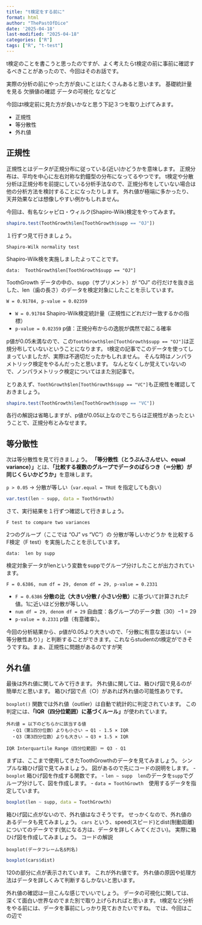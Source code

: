 ```yaml
---
title: "t検定をする前に"
format: html
author: "ThePastOfDice"
date: '2025-04-18'
last-modified: "2025-04-18"
categories: ["R"]
tags: ["R", "t-test"]
---
```


t検定のことを書こうと思ったのですが、よく考えたらt検定の前に事前に確認するべきことがあったので、今回はそのお話です。

実際の分析の前にやった方が良いことはたくさんあると思います。
基礎統計量を見る
欠損値の確認
データの可視化
などなど

今回はt検定前に見た方が良いかなと思う下記３つを取り上げてみます。

- 正規性
- 等分散性
- 外れ値

## 正規性

正規性とはデータが正規分布に従っている(近い)かどうかを意味します。
正規分布は、平均を中心に左右対称な釣鐘型の分布になってるやつです。
t検定や分散分析は正規分布を前提にしている分析手法なので、正規分布をしていない場合は他の分析方法を検討することになったりします。
外れ値が極端に多かったり、天井効果などは想像しやすい例かもしれません。

今回は、有名なシャピロ・ウィルク(Shapiro-Wilk)検定をやってみます。

```r
shapiro.test(ToothGrowth$len[ToothGrowth$supp == "OJ"])
```

１行ずつ見て行きましょう。

```
Shapiro-Wilk normality test
```
Shapiro-Wilk検を実施しましたよってことです。

```
data:  ToothGrowth$len[ToothGrowth$supp == "OJ"]
```
ToothGrowth データの中の、supp（サプリメント）が "OJ" の行だけを抜き出した、len（歯の長さ）のデータを検定対象にしたことを示しています。

```
W = 0.91784, p-value = 0.02359
```
- `W = 0.91784`	Shapiro-Wilk検定統計量（正規性にどれだけ一致するかの指標）
- `p-value = 0.02359`	p値：正規分布からの逸脱が偶然で起こる確率

p値が0.05未満なので、この`ToothGrowth$len[ToothGrowth$supp == "OJ"]`は正規分布していないということになります。
t検定の記事でこのデータを使ってしまっていましたが、実際は不適切だったかもしれません。
そんな時はノンパラメトリック検定をやるんだったと思います。
なんとなくしか覚えていないので、ノンパラメトリック検定についてはまた別記事で。

とりあえず、`ToothGrowth$len[ToothGrowth$supp == "VC"]`も正規性を確認しておきましょう。

```r
shapiro.test(ToothGrowth$len[ToothGrowth$supp == "VC"])
```

各行の解説は省略しますが、p値が0.05以上なのでこちらは正規性があったということで、正規分布とみなせます。

## 等分散性

次は等分散性を見て行きましょう。
**「等分散性（とうぶんさんせい、equal variance）」**とは、**「比較する複数のグループでデータのばらつき（＝分散）が同じくらいかどうか」**を意味します。

`p > 0.05` → 分散が等しい（`var.equal = TRUE` を指定しても良い）

```r
var.test(len ~ supp, data = ToothGrowth)
```

さて、実行結果を１行ずつ確認して行きましょう。

```
F test to compare two variances
```
2つのグループ（ここでは "OJ" vs "VC"）の 分散が等しいかどうか を比較する F検定（F test）を実施したことを示しています。

```
data:  len by supp
```
検定対象データがlenという変数をsuppでグループ分けしたことが出力されています。

```
F = 0.6386, num df = 29, denom df = 29, p-value = 0.2331
```
- `F = 0.6386`  **分散の比（大きい分散 / 小さい分散）**に基づいて計算されたF値。1に近いほど分散が等しい。
- `num df = 29, denom df = 29`  自由度：各グループのデータ数（30）−1 = 29
- `p-value = 0.2331`  p値（有意確率）。

今回の分析結果から、p値が0.05より大きいので、「分散に有意な差はない（＝等分散性あり）」と判断することができます。これならstudentのt検定ができそうですね。まぁ、正規性に問題があるのですが笑


## 外れ値
最後は外れ値に関してみて行きます。
外れ値に関しては、箱ひげ図で見るのが簡単だと思います。
箱ひげ図で点（○）があれば外れ値の可能性ありです。

`boxplot()` 関数では外れ値（outlier）は自動で統計的に判定されています。
この判定には、**「IQR（四分位範囲）に基づくルール」**が使われています。

```
外れ値 = 以下のどちらかに該当する値
  ・Q1（第1四分位数）よりも小さい → Q1 - 1.5 × IQR
  ・Q3（第3四分位数）よりも大きい → Q3 + 1.5 × IQR

IQR	Interquartile Range（四分位範囲）＝ Q3 - Q1
```

まずは、ここまで使用してきたToothGrowthのデータを見てみましょう。
シンプルな箱ひげ図で見てみましょう。
図があるので先にコードの説明をします。
- `boxplot` 箱ひげ図を作成する関数です。
- `len ~ supp`　`len`のデータを`supp`でグループ分けして、図を作成します。
- `data = ToothGrowth`　使用するデータを指定しています。

```r
boxplot(len ~ supp, data = ToothGrowth)
```

箱ひげ図に点がないので、外れ値はなさそうです。
せっかくなので、外れ値のあるデータも見てみましょう。
`cars` という、speed(スピード)とdist(制動距離)についてのデータです(気になる方は、データを詳しくみてください)。
実際に箱ひげ図を作成してみましょう。
コードの解説
```
boxplot(データフレーム名$列名)
```

```r
boxplot(cars$dist)
```

120の部分に点が表示されています。
これが外れ値です。
外れ値の原因や処理方法はデータを詳しくみて判断するしかないと思います。

外れ値の確認は一旦こんな感じでいいでしょう。
データの可視化に関しては、深くて面白い世界なのでまた別で取り上げられればと思います。
t検定など分析をやる前には、データを事前にしっかり見ておきたいですね。
では、今回はこの辺で
